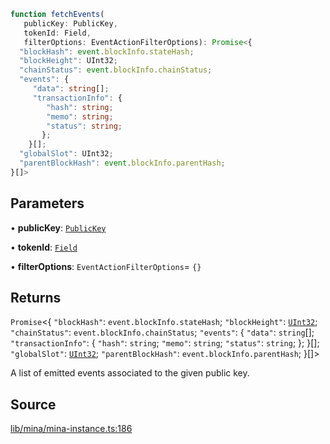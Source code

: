 ```ts
function fetchEvents(
   publicKey: PublicKey, 
   tokenId: Field, 
   filterOptions: EventActionFilterOptions): Promise<{
  "blockHash": event.blockInfo.stateHash;
  "blockHeight": UInt32;
  "chainStatus": event.blockInfo.chainStatus;
  "events": {
     "data": string[];
     "transactionInfo": {
        "hash": string;
        "memo": string;
        "status": string;
       };
    }[];
  "globalSlot": UInt32;
  "parentBlockHash": event.blockInfo.parentHash;
}[]>
```

## Parameters

• **publicKey**: [`PublicKey`](../../../classes/PublicKey.mdx)

• **tokenId**: [`Field`](../../../classes/Field.mdx)

• **filterOptions**: `EventActionFilterOptions`= `{}`

## Returns

`Promise`\<\{
  `"blockHash"`: `event.blockInfo.stateHash`;
  `"blockHeight"`: [`UInt32`](../../../classes/UInt32.mdx);
  `"chainStatus"`: `event.blockInfo.chainStatus`;
  `"events"`: \{
     `"data"`: `string`[];
     `"transactionInfo"`: \{
        `"hash"`: `string`;
        `"memo"`: `string`;
        `"status"`: `string`;
       \};
    \}[];
  `"globalSlot"`: [`UInt32`](../../../classes/UInt32.mdx);
  `"parentBlockHash"`: `event.blockInfo.parentHash`;
 \}[]\>

A list of emitted events associated to the given public key.

## Source

[lib/mina/mina-instance.ts:186](https://github.com/o1-labs/o1js/blob/081e48fe103a96db7083cdaea72a409cca3182c3/src/lib/mina/mina-instance.ts#L186)
